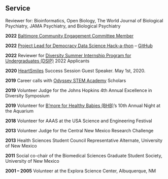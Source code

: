 ###
###
&nbsp;


## Service
Reviewer for: Bioinformatics, Open Biology, The World Journal of Biological Psychiatry, JAMA Psychiatry, and Biological Psychiatry

**2022** [Baltimore Community Engagement Committee Member](https://publichealth.jhu.edu/about/key-commitments/baltimore-community-engagement)

**2022** [Project Lead for Democracy Data Science Hack-a-thon](https://100percentdemocracy.substack.com/p/a-democracy-data-science-hack-a-thon?s=w) -- [GitHub](https://github.com/carriewright11/Party_at_the_polls)

**2022**        Reviewer for [Diversity Summer Internship Program for Undergraduates (DSIP)](https://publichealth.jhu.edu/about/inclusion-diversity-anti-racism-and-equity-idare/diversity-summer-internship-program-for-undergraduates) 2022 Applicants

**2020**        [HeartSmiles](https://www.heartsmilesmd.com/) Success Session Guest Speaker. May 1st, 2020.

**2019**        Career calls with [Odyssey STEM Academy](https://odyssey.pusdschools.net/) Scholars

**2019**       Volunteer Judge for the Johns Hopkins 4th Annual Excellence in Diversity Symposium

**2019**        Volunteer for [B'more for Healthy Babies (BHB)](https://www.healthybabiesbaltimore.com/)'s 10th Annual Night at the Aquarium

**2018**		Volunteer for AAAS at the USA Science and Engineering Festival

**2013**     	Volunteer Judge for the	Central New Mexico Research Challenge 

**2013**		Health Sciences Student Council Representative Alternate, University of New Mexico

**2011**     		Social co-chair of the Biomedical Sciences Graduate Student Society, University of New 
Mexico

**2001 – 2005**	Volunteer at the Explora Science Center, Albuquerque, NM
